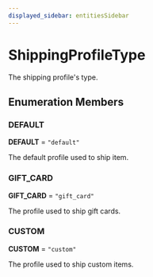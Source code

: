 ```yaml
---
displayed_sidebar: entitiesSidebar
---
```



# ShippingProfileType

The shipping profile's type.

## Enumeration Members

### DEFAULT

 **DEFAULT** = `"default"`

The default profile used to ship item.

### GIFT\_CARD

 **GIFT\_CARD** = `"gift_card"`

The profile used to ship gift cards.

### CUSTOM

 **CUSTOM** = `"custom"`

The profile used to ship custom items.
